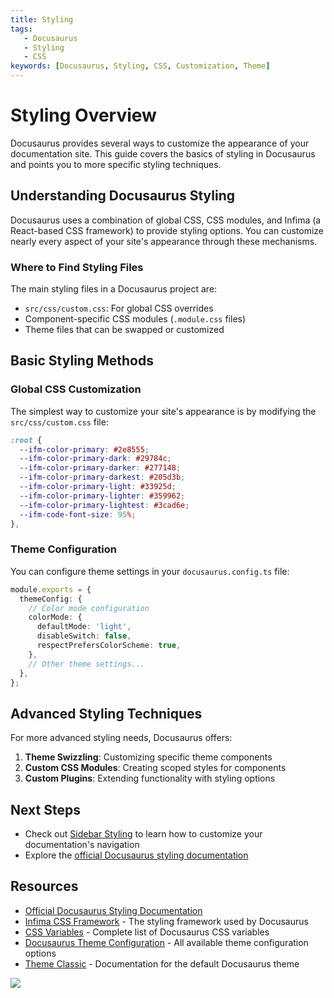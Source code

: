 ---
title: Styling
tags:
   - Docusaurus
   - Styling
   - CSS
keywords: [Docusaurus, Styling, CSS, Customization, Theme]
---

# **Styling Overview**

Docusaurus provides several ways to customize the appearance of your documentation site. This guide covers the basics of styling in Docusaurus and points you to more specific styling techniques.

## **Understanding Docusaurus Styling**

Docusaurus uses a combination of global CSS, CSS modules, and Infima (a React-based CSS framework) to provide styling options. You can customize nearly every aspect of your site's appearance through these mechanisms.

### **Where to Find Styling Files**

The main styling files in a Docusaurus project are:

- `src/css/custom.css`: For global CSS overrides
- Component-specific CSS modules (`.module.css` files)
- Theme files that can be swapped or customized

## **Basic Styling Methods**

### **Global CSS Customization**

The simplest way to customize your site's appearance is by modifying the `src/css/custom.css` file:

```css
:root {
  --ifm-color-primary: #2e8555;
  --ifm-color-primary-dark: #29784c;
  --ifm-color-primary-darker: #277148;
  --ifm-color-primary-darkest: #205d3b;
  --ifm-color-primary-light: #33925d;
  --ifm-color-primary-lighter: #359962;
  --ifm-color-primary-lightest: #3cad6e;
  --ifm-code-font-size: 95%;
},
```

### **Theme Configuration**

You can configure theme settings in your `docusaurus.config.ts` file:

```ts
module.exports = {
  themeConfig: {
    // Color mode configuration
    colorMode: {
      defaultMode: 'light',
      disableSwitch: false,
      respectPrefersColorScheme: true,
    },
    // Other theme settings...
  },
};
```

## **Advanced Styling Techniques**

For more advanced styling needs, Docusaurus offers:

1. **Theme Swizzling**: Customizing specific theme components
2. **Custom CSS Modules**: Creating scoped styles for components
3. **Custom Plugins**: Extending functionality with styling options

## **Next Steps**

- Check out [Sidebar Styling](./Sidebar) to learn how to customize your documentation's navigation
- Explore the [official Docusaurus styling documentation](https://docusaurus.io/docs/styling-layout)

## **Resources**

- [Official Docusaurus Styling Documentation](https://docusaurus.io/docs/styling-layout)
- [Infima CSS Framework](https://infima.dev/) - The styling framework used by Docusaurus
- [CSS Variables](https://docusaurus.io/docs/styling-layout#css-variables) - Complete list of Docusaurus CSS variables
- [Docusaurus Theme Configuration](https://docusaurus.io/docs/api/themes/configuration) - All available theme configuration options
- [Theme Classic](https://docusaurus.io/docs/api/themes/@docusaurus/theme-classic) - Documentation for the default Docusaurus theme

<a href="https://www.buymeacoffee.com/BankaiTech"><img src="https://img.buymeacoffee.com/button-api/?text=Buy me a beer&emoji=🍺&slug=BankaiTech&button_colour=FFDD00&font_colour=000000&font_family=Cookie&outline_colour=000000&coffee_colour=ffffff" /></a>
